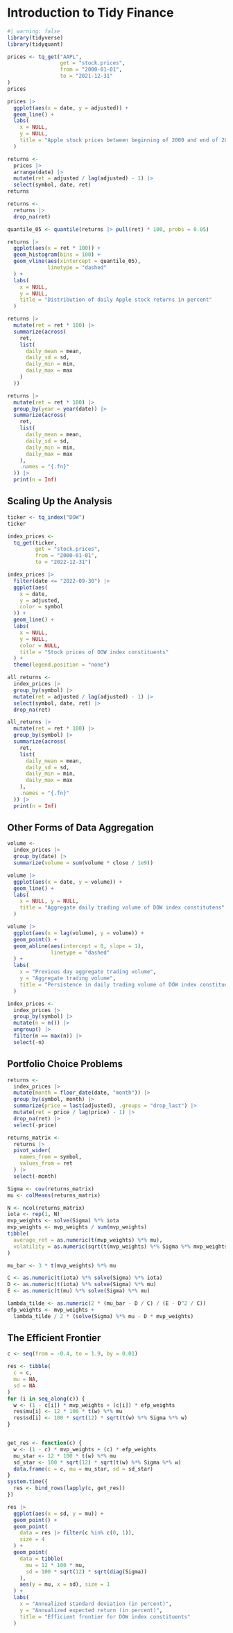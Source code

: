 # Introduction to Tidy Finance

```r
#| warning: false
library(tidyverse)
library(tidyquant)
```

```r
prices <- tq_get("AAPL",
                 get = "stock.prices",
                 from = "2000-01-01",
                 to = "2021-12-31"
)
prices
```

```r
prices |>
  ggplot(aes(x = date, y = adjusted)) +
  geom_line() +
  labs(
    x = NULL,
    y = NULL,
    title = "Apple stock prices between beginning of 2000 and end of 2021"
  )
```

```r
returns <- 
  prices |>
  arrange(date) |>
  mutate(ret = adjusted / lag(adjusted) - 1) |>
  select(symbol, date, ret)
returns
```

```r
returns <- 
  returns |>
  drop_na(ret)
```

```r
quantile_05 <- quantile(returns |> pull(ret) * 100, probs = 0.05)

returns |>
  ggplot(aes(x = ret * 100)) +
  geom_histogram(bins = 100) +
  geom_vline(aes(xintercept = quantile_05),
             linetype = "dashed"
  ) +
  labs(
    x = NULL,
    y = NULL,
    title = "Distribution of daily Apple stock returns in percent"
  )
```

```r
returns |>
  mutate(ret = ret * 100) |>
  summarize(across(
    ret,
    list(
      daily_mean = mean,
      daily_sd = sd,
      daily_min = min,
      daily_max = max
    )
  ))
```

```r
returns |>
  mutate(ret = ret * 100) |>
  group_by(year = year(date)) |>
  summarize(across(
    ret,
    list(
      daily_mean = mean,
      daily_sd = sd,
      daily_min = min,
      daily_max = max
    ),
    .names = "{.fn}"
  )) |>
  print(n = Inf)
```

## Scaling Up the Analysis

```r
ticker <- tq_index("DOW")
ticker
```

```r
index_prices <-
  tq_get(ticker,
         get = "stock.prices",
         from = "2000-01-01",
         to = "2022-12-31")
```

```r
index_prices |>
  filter(date <= "2022-09-30") |>
  ggplot(aes(
    x = date,
    y = adjusted,
    color = symbol
  )) +
  geom_line() +
  labs(
    x = NULL,
    y = NULL,
    color = NULL,
    title = "Stock prices of DOW index constituents"
  ) +
  theme(legend.position = "none")
```

```r
all_returns <- 
  index_prices |>
  group_by(symbol) |>
  mutate(ret = adjusted / lag(adjusted) - 1) |>
  select(symbol, date, ret) |>
  drop_na(ret)

all_returns |>
  mutate(ret = ret * 100) |>
  group_by(symbol) |>
  summarize(across(
    ret,
    list(
      daily_mean = mean,
      daily_sd = sd,
      daily_min = min,
      daily_max = max
    ),
    .names = "{.fn}"
  )) |>
  print(n = Inf)
```

## Other Forms of Data Aggregation

```r
volume <- 
  index_prices |>
  group_by(date) |>
  summarize(volume = sum(volume * close / 1e9))

volume |>
  ggplot(aes(x = date, y = volume)) +
  geom_line() +
  labs(
    x = NULL, y = NULL,
    title = "Aggregate daily trading volume of DOW index constitutens"
  )
```

```r
volume |>
  ggplot(aes(x = lag(volume), y = volume)) +
  geom_point() +
  geom_abline(aes(intercept = 0, slope = 1),
              linetype = "dashed"
  ) +
  labs(
    x = "Previous day aggregate trading volume",
    y = "Aggregate trading volume",
    title = "Persistence in daily trading volume of DOW index constituents"
  )

index_prices <- 
  index_prices |>
  group_by(symbol) |>
  mutate(n = n()) |>
  ungroup() |>
  filter(n == max(n)) |>
  select(-n)
```

## Portfolio Choice Problems

```r
returns <- 
  index_prices |>
  mutate(month = floor_date(date, "month")) |>
  group_by(symbol, month) |>
  summarize(price = last(adjusted), .groups = "drop_last") |>
  mutate(ret = price / lag(price) - 1) |>
  drop_na(ret) |>
  select(-price)

returns_matrix <- 
  returns |>
  pivot_wider(
    names_from = symbol,
    values_from = ret
  ) |>
  select(-month)

Sigma <- cov(returns_matrix)
mu <- colMeans(returns_matrix)

N <- ncol(returns_matrix)
iota <- rep(1, N)
mvp_weights <- solve(Sigma) %*% iota
mvp_weights <- mvp_weights / sum(mvp_weights)
tibble(
  average_ret = as.numeric(t(mvp_weights) %*% mu),
  volatility = as.numeric(sqrt(t(mvp_weights) %*% Sigma %*% mvp_weights))
)

mu_bar <- 3 * t(mvp_weights) %*% mu

C <- as.numeric(t(iota) %*% solve(Sigma) %*% iota)
D <- as.numeric(t(iota) %*% solve(Sigma) %*% mu)
E <- as.numeric(t(mu) %*% solve(Sigma) %*% mu)

lambda_tilde <- as.numeric(2 * (mu_bar - D / C) / (E - D^2 / C))
efp_weights <- mvp_weights +
  lambda_tilde / 2 * (solve(Sigma) %*% mu - D * mvp_weights)
```

## The Efficient Frontier

```r
c <- seq(from = -0.4, to = 1.9, by = 0.01)

res <- tibble(
  c = c,
  mu = NA,
  sd = NA
)
for (i in seq_along(c)) {
  w <- (1 - c[i]) * mvp_weights + (c[i]) * efp_weights
  res$mu[i] <- 12 * 100 * t(w) %*% mu   
  res$sd[i] <- 100 * sqrt(12) * sqrt(t(w) %*% Sigma %*% w)
}


get_res <- function(c) {
  w <- (1 - c) * mvp_weights + (c) * efp_weights
  mu_star <- 12 * 100 * t(w) %*% mu   
  sd_star <- 100 * sqrt(12) * sqrt(t(w) %*% Sigma %*% w)
  data.frame(c = c, mu = mu_star, sd = sd_star)
}
system.time({
  res <- bind_rows(lapply(c, get_res))
})

res |>
  ggplot(aes(x = sd, y = mu)) +
  geom_point() +
  geom_point(
    data = res |> filter(c %in% c(0, 1)),
    size = 4
  ) +
  geom_point(
    data = tibble(
      mu = 12 * 100 * mu,       
      sd = 100 * sqrt(12) * sqrt(diag(Sigma))
    ),
    aes(y = mu, x = sd), size = 1
  ) +
  labs(
    x = "Annualized standard deviation (in percent)",
    y = "Annualized expected return (in percent)",
    title = "Efficient frontier for DOW index constituents"
  )
```   
